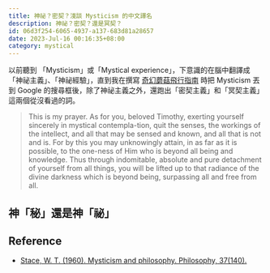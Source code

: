 ```yaml
---
title: 神祕？密契？淺談 Mysticism 的中文譯名
description: 神祕？密契？還是冥契？
id: 06d3f254-6065-4937-a137-683d81a28657
date: 2023-Jul-16 00:16:35+08:00
category: mystical
---
```


以前聽到 「Mysticism」或「Mystical experience」，下意識的在腦中翻譯成「神祕主義」、「神祕經驗」，直到我在撰寫 [奇幻蘑菇飛行指南](/blog/psilocybin-flight-instruction) 時把 Mysticism 丟到 Google 的搜尋框後，除了神祕主義之外，還跑出「密契主義」和「冥契主義」這兩個從沒看過的詞。

<CustomImage src='/images/mysticism/mysticism-cat.jpg' width={600} height={335} alt='mysticism-cat' caption='？？？'/>

> This is my prayer. As for you, beloved Timothy, exerting yourself sincerely in mystical contempla-tion, quit the senses, the workings of the intellect, and all that may be sensed and known, and all that is not and is. For by this you may unknowingly attain, in as far as it is possible, to the one-ness of Him who is beyond all being and knowledge. Thus through indomitable, absolute and pure detachment of yourself from all things, you will be lifted up to that radiance of the divine darkness which is beyond being, surpassing all and free from all. 

## 神「秘」還是神「祕」

## Reference

- [Stace, W. T. (1960). Mysticism and philosophy. Philosophy, 37(140).](https://archive.org/details/in.ernet.dli.2015.190986)